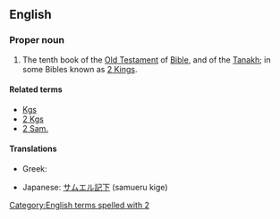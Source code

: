 ==English==
{{book of the Bible|Books of Samuel}}

===Proper noun===
{{en-proper noun}}

# {{context|biblical|lang=en}}  The tenth book of the [[Old Testament]] of [[Bible]], and of the [[Tanakh]]; in some Bibles known as [[2 Kings]].

====Related terms====
* [[Kgs]]
* [[2 Kgs]]
* [[2 Sam.]]

====Translations====
{{trans-top|book of the Bible}}
* Greek: {{t-|el|Β' Σαμουήλ||tr=B' Samouíl|sc=Grek}}
{{trans-mid}}
* Japanese: [[サムエル記下]] (samueru kige)
{{trans-bottom}}

[[Category:English terms spelled with 2]]